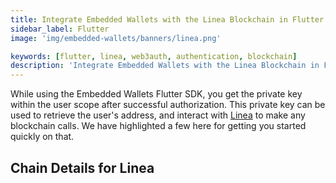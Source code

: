 ```yaml
---
title: Integrate Embedded Wallets with the Linea Blockchain in Flutter
sidebar_label: Flutter
image: 'img/embedded-wallets/banners/linea.png'

keywords: [flutter, linea, web3auth, authentication, blockchain]
description: 'Integrate Embedded Wallets with the Linea Blockchain in Flutter | Embedded Wallets'
---
```



While using the Embedded Wallets Flutter SDK, you get the private key within the user scope after successful authorization. This private key can be used to retrieve the user's address, and interact with [Linea](https://linea.build/) to make any blockchain calls. We have highlighted a few here for getting you started quickly on that.

## Chain Details for Linea

<ChainDetailsLinea />

<EVMInteraction />
